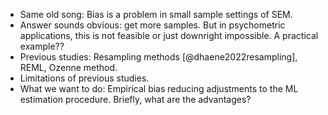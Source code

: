 - Same old song: Bias is a problem in small sample settings of SEM.
- Answer sounds obvious: get more samples. But in psychometric applications, this is not feasible or just downright impossible. A practical example??
- Previous studies: Resampling methods [@dhaene2022resampling], REML, Ozenne method.
- Limitations of previous studies.
- What we want to do: Empirical bias reducing adjustments to the ML estimation procedure. Briefly, what are the advantages?

<!-- [ADD TIMING FOR BOOTSTRAP AND JACKKNIFE, AND COMPARE TIMING FOR OURS]{fg="primary" bg="yellow"} -->
